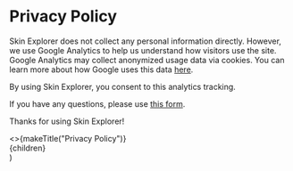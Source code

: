 

# Privacy Policy

Skin Explorer does not collect any personal information directly. However, we use Google Analytics to help us understand how visitors use the site. Google Analytics may collect anonymized usage data via cookies. You can learn more about how Google uses this data [here](https://policies.google.com/technologies/partner-sites).

By using Skin Explorer, you consent to this analytics tracking.

If you have any questions, please use [this form](https://forms.gle/vLdqnEg9xCsxP6wYA).

Thanks for using Skin Explorer!

  <Layout backTo="/">
    <><Head>{makeTitle("Privacy Policy")}</Head></>
    <main className={styles.main}>{children}</main>
  </Layout>
)